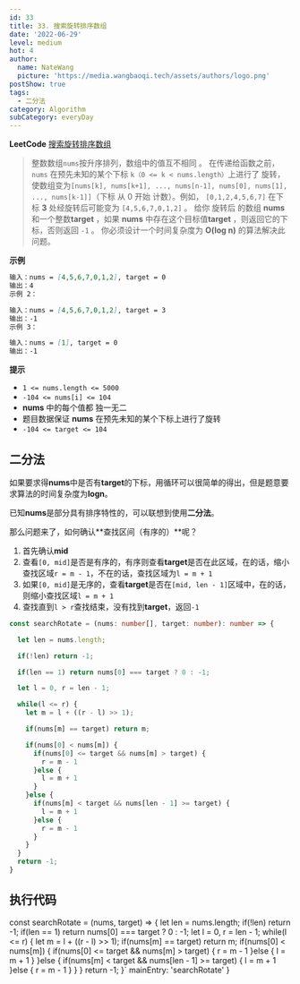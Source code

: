 ```yaml
---
id: 33
title: 33. 搜索旋转排序数组
date: '2022-06-29'
level: medium
hot: 4
author:
  name: NateWang
  picture: 'https://media.wangbaoqi.tech/assets/authors/logo.png'
postShow: true
tags:
  - 二分法
category: Algorithm
subCategory: everyDay
---
```


**LeetCode** [搜索旋转排序数组](https://leetcode.cn/problems/search-in-rotated-sorted-array/)



> 整数数组`nums`按升序排列，数组中的值互不相同 。
> <Para>在传递给函数之前，`nums` 在预先未知的某个下标 `k（0 <= k < nums.length）`上进行了 旋转，使数组变为`[nums[k], nums[k+1], ..., nums[n-1], nums[0], nums[1], ..., nums[k-1]]`（下标 从 0 开始 计数）。例如， `[0,1,2,4,5,6,7]` 在下标 **3** 处经旋转后可能变为 `[4,5,6,7,0,1,2]` 。</Para>
> <Para>给你 旋转后 的数组 **nums** 和一个整数**target** ，如果 **nums** 中存在这个目标值**target** ，则返回它的下标，否则返回 `-1` 。</Para>
> <Para>你必须设计一个时间复杂度为 **O(log n)** 的算法解决此问题。</Para>

**示例**

```md
输入：nums = [4,5,6,7,0,1,2], target = 0
输出：4
示例 2：

输入：nums = [4,5,6,7,0,1,2], target = 3
输出：-1
示例 3：

输入：nums = [1], target = 0
输出：-1
```

**提示**

* `1 <= nums.length <= 5000`
* `-104 <= nums[i] <= 104`
* **nums** 中的每个值都 独一无二
* 题目数据保证 **nums** 在预先未知的某个下标上进行了旋转
* `-104 <= target <= 104`


## 二分法

如果要求得**nums**中是否有**target**的下标，用循环可以很简单的得出，但是题意要求算法的时间复杂度为**logn**。

已知**nums**是部分具有排序特性的，可以联想到使用**二分法**。

那么问题来了，如何确认**查找区间（有序的）**呢？

1. 首先确认**mid**
2. 查看`[0, mid]`是否是有序的，有序则查看**target**是否在此区域，在的话，缩小查找区域`r = m - 1`，不在的话，查找区域为`l = m + 1`
3. 如果`[0, mid]`是无序的，查看**target**是否在`[mid, len - 1]`区域中，在的话，则缩小查找区域`l = m + 1`
4. 查找直到`l > r`查找结束，没有找到**target**，返回`-1`


```ts
const searchRotate = (nums: number[], target: number): number => {

  let len = nums.length;

  if(!len) return -1;

  if(len == 1) return nums[0] === target ? 0 : -1;

  let l = 0, r = len - 1;

  while(l <= r) {
    let m = l + ((r - l) >> 1);

    if(nums[m] == target) return m;

    if(nums[0] < nums[m]) {
      if(nums[0] <= target && nums[m] > target) {
        r = m - 1
      }else {
        l = m + 1
      }
    }else {
      if(nums[m] < target && nums[len - 1] >= target) {
        l = m + 1
      }else {
        r = m - 1
      }
    }
  }
  return -1;
}
```

## 执行代码


const searchRotate = (nums, target) => {
  let len = nums.length;
  if(!len) return -1;
  if(len == 1) return nums[0] === target ? 0 : -1;
  let l = 0, r = len - 1;
  while(l <= r) {
    let m = l + ((r - l) >> 1);
    if(nums[m] == target) return m;
    if(nums[0] < nums[m]) {
      if(nums[0] <= target && nums[m] > target) {
        r = m - 1
      }else {
        l = m + 1
      }
    }else {
      if(nums[m] < target && nums[len - 1] >= target) {
        l = m + 1
      }else {
        r = m - 1
      }
    }
  }
  return -1;
}`
  mainEntry: 'searchRotate'
}

<PlayGround js={js} mode='algo' options={options}/> 
